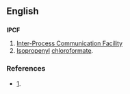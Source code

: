 ==English==

==={{initialism}}===
'''IPCF'''

# [[Inter-Process Communication Facility]]
# [[isopropenyl|Isopropenyl]] [[chloroformate]].

===References===
* [http://www.embedded.com/columns/technicalinsights/175007215?_requestid=6085].